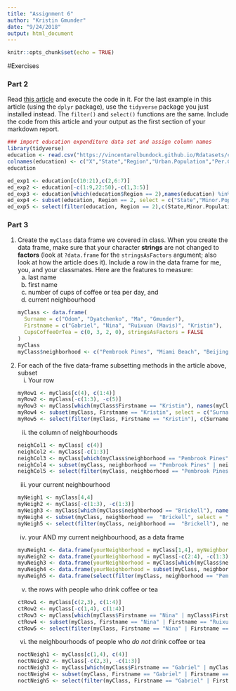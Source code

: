 ```yaml
---
title: "Assignment 6"
author: "Kristin Gmunder"
date: "9/24/2018"
output: html_document
---
```


```r
knitr::opts_chunk$set(echo = TRUE)
```
#Exercises

### Part 2
Read [this article](https://www.r-bloggers.com/5-ways-to-subset-a-data-frame-in-r/) and execute the code in it. For the last example in this article (using the `dplyr` package), use the `tidyverse` package you just installed instead. The `filter()` and `select()` functions are the same. Include the code from this article and your output as the first section of your markdown report.
```R
### import education expenditure data set and assign column names
library(tidyverse)
education <- read.csv("https://vincentarelbundock.github.io/Rdatasets/csv/robustbase/education.csv", stringsAsFactors = FALSE)
colnames(education) <- c("X","State","Region","Urban.Population","Per.Capita.Income","Minor.Population","Education.Expenditures")
education

ed_exp1 <- education[c(10:21),c(2,6:7)]
ed_exp2 <- education[-c(1:9,22:50),-c(1,3:5)]
ed_exp3 <- education[which(education$Region == 2),names(education) %in% c("State","Minor.Population","Education.Expenditures")]
ed_exp4 <- subset(education, Region == 2, select = c("State","Minor.Population","Education.Expenditures"))
ed_exp5 <- select(filter(education, Region == 2),c(State,Minor.Population:Education.Expenditures))
```

### Part 3
1. Create the `myClass` data frame we covered in class. When you create the data frame, make sure that your character **strings** are not changed to **factors** (look at `?data.frame` for the `stringsAsFactors` argument; also look at how the article does it). Include a row in the data frame for me, you, and your classmates. Here are the features to measure:
    a. last name
    b. first name
    c. number of cups of coffee or tea per day, and
    d. current neighbourhood
```R
myClass <- data.frame(
  Surname = c("Odom", "Dyatchenko", "Ma", "Gmunder"),
  Firstname = c("Gabriel", "Nina", "Ruixuan (Mavis)", "Kristin"),
  CupsCoffeeOrTea = c(0, 3, 2, 0), stringsAsFactors = FALSE
)
myClass
myClass$neighborhood <- c("Pembrook Pines", "Miami Beach", "Beijing", "Brickell")
```
    
2. For each of the five data-frame subsetting methods in the article above, subset
    i. Your row
```R
myRow1 <- myClass[c(4), c(1:4)]
myRow2 <- myClass[-c(1:3), -c(5)]
myRow3 <- myClass[which(myClass$Firstname == "Kristin"), names(myClass) %in% c("Surname","Firstname","CupsCoffeeOrTea", "neighborhood")]
myRow4 <- subset(myClass, Firstname == "Kristin", select = c("Surname", "Firstname","CupsCoffeeOrTea", "neighborhood"))
myRow5 <- select(filter(myClass, Firstname == "Kristin"), c(Surname, Firstname, CupsCoffeeOrTea, neighborhood))
```
    ii. the column of neighbourhoods
```R
neighCol1 <- myClass[ c(4)]
neighCol2 <- myClass[-c(1:3)]
neighCol3 <- myClass[which(myClass$neighborhood == "Pembrook Pines" | myClass$neighborhood == "Miami Beach" | myClass$neighborhood == "Beijing" | myClass$neighborhood == "Brickell"), names(myClass) %in% "neighborhood", drop = FALSE]
neighCol4 <- subset(myClass, neighborhood == "Pembrook Pines" | neighborhood == "Miami Beach" | neighborhood ==  "Beijing" | neighborhood ==  "Brickell", select = "neighborhood")
neighCol5 <- select(filter(myClass, neighborhood == "Pembrook Pines" | neighborhood == "Miami Beach" | neighborhood ==  "Beijing" | neighborhood ==  "Brickell"), neighborhood)
```    
    iii. your current neighbourhood
```R
myNeigh1 <- myClass[4,4]
myNeigh2 <- myClass[-c(1:3), -c(1:3)]
myNeigh3 <- myClass[which(myClass$neighborhood == "Brickell"), names(myClass) %in% "neighborhood"]
myNeigh4 <- subset(myClass, neighborhood ==  "Brickell", select = "neighborhood")
myNeigh5 <- select(filter(myClass, neighborhood ==  "Brickell"), neighborhood)
```    
    iv. your AND my current neighbourhood, as a data frame
```R
myuNeigh1 <- data.frame(yourNeighborhood = myClass[1,4], myNeighborhood = myClass[4,4])
myuNeigh2 <- data.frame(yourNeighborhood = myClass[-c(2:4), -c(1:3)], myNeighborhood = myClass[-c(1:3), -c(1:3)])
myuNeigh3 <- data.frame(yourNeighborhood = myClass[which(myClass$neighborhood == "Pembrook Pines"), names(myClass) %in% "neighborhood"], myNeighborhood = myClass[which(myClass$neighborhood == "Brickell"), names(myClass) %in% "neighborhood"])
myuNeigh4 <- data.frame(yourNeighborhood = subset(myClass, neighborhood == "Pembrook Pines", select = "neighborhood", drop = TRUE), myNeighborhood = subset(myClass, neighborhood ==  "Brickell", select = "neighborhood", drop = TRUE))
myuNeigh5 <- data.frame(select(filter(myClass, neighborhood == "Pembrook Pines"), neighborhood, yourNeighborhood = neighborhood), select(filter(myClass, neighborhood ==  "Brickell"), myNeighborhood = neighborhood))
```    
    v. the rows with people who drink coffee or tea
```R
ctRow1 <- myClass[c(2,3), c(1:4)]
ctRow2 <- myClass[-c(1,4), c(1:4)]
ctRow3 <- myClass[which(myClass$Firstname == "Nina" | myClass$Firstname == "Ruixuan (Mavis)"), names(myClass) %in% c("Surname","Firstname","CupsCoffeeOrTea", "neighborhood")]
ctRow4 <- subset(myClass, Firstname == "Nina" | Firstname == "Ruixuan (Mavis)", select = c("Surname", "Firstname","CupsCoffeeOrTea", "neighborhood"))
ctRow5 <- select(filter(myClass, Firstname == "Nina" | Firstname == "Ruixuan (Mavis)"), c(Surname, Firstname, CupsCoffeeOrTea, neighborhood))
```    
    vi. the neighbourhoods of people who *do not* drink coffee or tea
```R
noctNeigh1 <- myClass[c(1,4), c(4)]
noctNeigh2 <- myClass[-c(2,3), -c(1:3)]
noctNeigh3 <- myClass[which(myClass$Firstname == "Gabriel" | myClass$Firstname == "Kristin"), names(myClass) %in% "neighborhood"]
noctNeigh4 <- subset(myClass, Firstname == "Gabriel" | Firstname == "Kristin", select = "neighborhood")
noctNeigh5 <- select(filter(myClass, Firstname == "Gabriel" | Firstname == "Kristin"), neighborhood)
```    
